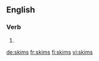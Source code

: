 ==English==

===Verb===
{{head|en|verb form}}

# {{en-third-person singular of|skim}}

[[de:skims]]
[[fr:skims]]
[[fi:skims]]
[[vi:skims]]